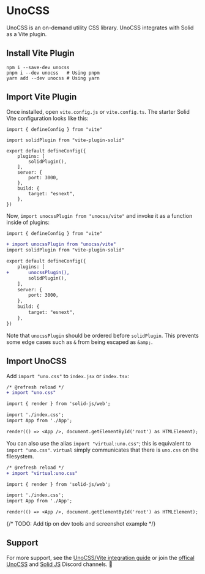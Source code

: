 # UnoCSS

UnoCSS is an on-demand utility CSS library. UnoCSS integrates with Solid as a Vite plugin.

## Install Vite Plugin

```
npm i --save-dev unocss
pnpm i --dev unocss   # Using pnpm
yarn add --dev unocss # Using yarn
```

## Import Vite Plugin

Once installed, open `vite.config.js` or `vite.config.ts`. The starter Solid Vite configuration looks like this:

````
import { defineConfig } from "vite"

import solidPlugin from "vite-plugin-solid"

export default defineConfig({
	plugins: [
		solidPlugin(),
	],
	server: {
		port: 3000,
	},
	build: {
		target: "esnext",
	},
})
````

Now, `import unocssPlugin from "unocss/vite"` and invoke it as a function inside of plugins:

```diff
import { defineConfig } from "vite"

+ import unocssPlugin from "unocss/vite"
import solidPlugin from "vite-plugin-solid"

export default defineConfig({
	plugins: [
+		unocssPlugin(),
		solidPlugin(),
	],
	server: {
		port: 3000,
	},
	build: {
		target: "esnext",
	},
})
```

Note that `unocssPlugin` should be ordered before `solidPlugin`. This prevents some edge cases such as `&` from being escaped as `&amp;`.

## Import UnoCSS

Add `import "uno.css"` to `index.jsx` or `index.tsx`:

```diff
/* @refresh reload */
+ import "uno.css"

import { render } from 'solid-js/web';

import './index.css';
import App from './App';

render(() => <App />, document.getElementById('root') as HTMLElement);
```

You can also use the alias `import "virtual:uno.css"`; this is equivalent to `import "uno.css"`. `virtual` simply communicates that there is `uno.css` on the filesystem.

```diff
/* @refresh reload */
+ import "virtual:uno.css"

import { render } from 'solid-js/web';

import './index.css';
import App from './App';

render(() => <App />, document.getElementById('root') as HTMLElement);
```

{/* TODO: Add tip on dev tools and screenshot example */}

## Support

For more support, see the [UnoCSS/Vite integration guide](https://github.com/unocss/unocss/tree/main/packages/vite) or join the [offical UnoCSS](TODO) and [Solid JS](TODO) Discord channels. 👋
